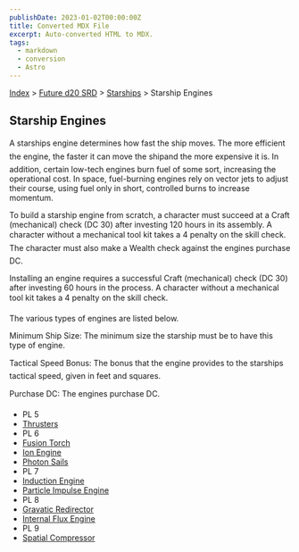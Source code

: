 ```yaml
---
publishDate: 2023-01-02T00:00:00Z
title: Converted MDX File
excerpt: Auto-converted HTML to MDX.
tags:
  - markdown
  - conversion
  - Astro
---
```


[Index](-index) > [Future d20 SRD](future-d20-srd-index) > [Starships](future-d20-srd-starships-index) > Starship Engines

## Starship Engines

A starships engine determines how fast the ship moves. The more efficient the engine, the faster it can move the shipand the more expensive it is. In addition, certain low-tech engines burn fuel of some sort, increasing the operational cost. In space, fuel-burning engines rely on vector jets to adjust their course, using fuel only in short, controlled burns to increase momentum.

To build a starship engine from scratch, a character must succeed at a Craft (mechanical) check (DC 30) after investing 120 hours in its assembly. A character without a mechanical tool kit takes a 4 penalty on the skill check. The character must also make a Wealth check against the engines purchase DC.

Installing an engine requires a successful Craft (mechanical) check (DC 30) after investing 60 hours in the process. A character without a mechanical tool kit takes a 4 penalty on the skill check.

The various types of engines are listed below.

Minimum Ship Size: The minimum size the starship must be to have this type of engine.

Tactical Speed Bonus: The bonus that the engine provides to the starships tactical speed, given in feet and squares.

Purchase DC: The engines purchase DC.

- PL 5
- [Thrusters](future-d20-srd-starships-starship-engines-thrusters)
- PL 6
- [Fusion Torch](future-d20-srd-starships-starship-engines-fusion-torch)
- [Ion Engine](future-d20-srd-starships-starship-engines-ion-engine)
- [Photon Sails](future-d20-srd-starships-starship-engines-photon-sails)
- PL 7
- [Induction Engine](future-d20-srd-starships-starship-engines-induction-engine)
- [Particle Impulse Engine](future-d20-srd-starships-starship-engines-particle-impulse-engine)
- PL 8
- [Gravatic Redirector](future-d20-srd-starships-starship-engines-gravatic-redirector)
- [Internal Flux Engine](future-d20-srd-starships-starship-engines-interial-flux-engine)
- PL 9
- [Spatial Compressor](future-d20-srd-starships-starship-engines-spatial-compressor)
